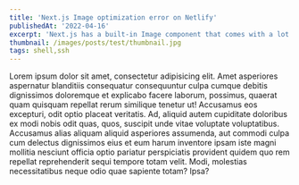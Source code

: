 ```yaml
---
title: 'Next.js Image optimization error on Netlify'
publishedAt: '2022-04-16'
excerpt: 'Next.js has a built-in Image component that comes with a lot of performance optimization features when you are using it.'
thumbnail: /images/posts/test/thumbnail.jpg
tags: shell,ssh
---
```


Lorem ipsum dolor sit amet, consectetur adipisicing elit. Amet asperiores aspernatur blanditiis consequatur consequuntur culpa cumque debitis dignissimos doloremque et explicabo facere laborum, possimus, quaerat quam quisquam repellat rerum similique tenetur ut! Accusamus eos excepturi, odit optio placeat veritatis. Ad, aliquid autem cupiditate doloribus ex modi nobis odit quas, quos, suscipit unde vitae voluptate voluptatibus. Accusamus alias aliquam aliquid asperiores assumenda, aut commodi culpa cum delectus dignissimos eius et eum harum inventore ipsam iste magni mollitia nesciunt officia optio pariatur perspiciatis provident quidem quo rem repellat reprehenderit sequi tempore totam velit. Modi, molestias necessitatibus neque odio quae sapiente totam? Ipsa?
